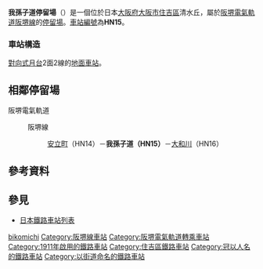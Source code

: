 {{日本車站資訊
|公司色     = #008040
|文字色     = 
|站名       = 我孫子道停留場
|圖片       = <!-- 檔案不存在 Hankai Abikomichi Station.jpg -->
|圖片說明   = 2號月台望向北
|日文原名   = 我孫子道
|平假名     = あびこみち
|羅馬拼音   = ABIKOMICHI
|電報略號   = 
|所在地     = {{JPN}}[[大阪府|大阪府]][[大阪市|大阪市]][[住吉區|住吉區]]清水丘
|座標       = {{coord|34|36|2.00|N|135|29|19.78|E|type:railwaystation_region:JP-27|display=inline,title}}
|車站構造   = 地面車站
|月台配置   = 對向式 2面2線
|啟用年月日 = 1911年（明治44年）12月1日
|廢站年月日 = 
|乘客人數   = 
|上下車人次 = 
|統計年度   = 
|轉車       = 
|備註       = 
|adjacent = {{Adjacent stations|system=阪堺電氣軌道|line=阪堺線|left=安立町|right=大和川|note-left=HN14<br />0.6km|note-mid=<span style="background-color:#ffffff; color:#000000; border:1px solid #000000; text-align:center;"> HN15 </span><br />距離[[惠美須町站|惠美須町]]6.2km<br />距離[[天王寺站|天王寺站前]]6.0km|note-right=HN16<br />0.5km}}
}}
'''我孫子道停留場'''（{{jpn|j=我孫子道停留場|hg=あびこみちていりゅうじょう|rm=Abikomichi teiryūjō|f=y}}）是一個位於日本[[大阪府|大阪府]][[大阪市|大阪市]][[住吉區|住吉區]]清水丘，屬於[[阪堺電氣軌道|阪堺電氣軌道]][[阪堺線|阪堺線]]的[[鐵路車站|停留場]]。[[車站編號|車站編號]]為'''HN15'''。

=== 車站構造 ===
[[對向式月台|對向式月台]]2面2線的[[地面車站|地面車站]]。

== 相鄰停留場 ==
; 阪堺電氣軌道
: {{Color|green|■}}阪堺線
:: [[安立町停留場|安立町]]（HN14）－'''我孫子道（HN15）'''－[[大和川停留場|大和川]]（HN16）

== 參考資料 ==
{{Reflist}}

== 參見 ==
* [[日本鐵路車站列表|日本鐵路車站列表]]

{{阪堺線}}
{{DEFAULTSORT:Abikomichi}}
[[Category:日本鐵路車站_A|bikomichi]]
[[Category:阪堺線車站|Category:阪堺線車站]]
[[Category:阪堺電氣軌道轉乘車站|Category:阪堺電氣軌道轉乘車站]]
[[Category:1911年啟用的鐵路車站|Category:1911年啟用的鐵路車站]]
[[Category:住吉區鐵路車站|Category:住吉區鐵路車站]]
[[Category:冠以人名的鐵路車站|Category:冠以人名的鐵路車站]]
[[Category:以街道命名的鐵路車站|Category:以街道命名的鐵路車站]]